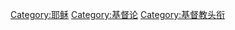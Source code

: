 {{Catmore}}

[[Category:耶稣|Category:耶稣]]
[[Category:基督论|Category:基督论]]
[[Category:基督教头衔|Category:基督教头衔]]